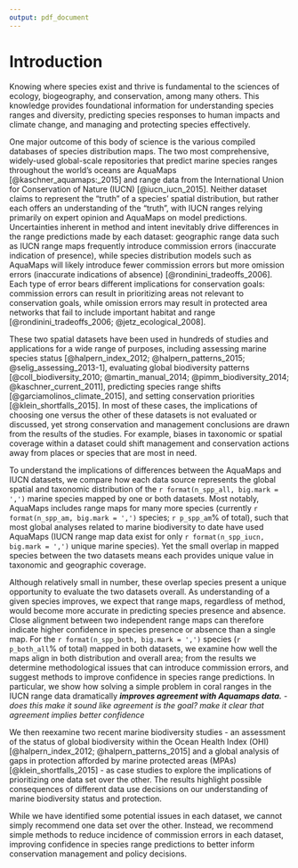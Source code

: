```yaml
---
output: pdf_document
---
```


# Introduction

Knowing where species exist and thrive is fundamental to the sciences of ecology, biogeography, and conservation, among many others.  This knowledge provides foundational information for 
 understanding species ranges and diversity,
 predicting species responses to human impacts and climate change,
 and managing and protecting species effectively.
<!--___A rich literature tackles the many dimensions of these questions.___-->

One major outcome of this body of science is the various compiled databases of species distribution maps. The two most comprehensive, widely-used global-scale repositories that predict marine species ranges throughout the world's oceans are AquaMaps [@kaschner_aquamaps:_2015] and range data from the International Union for Conservation of Nature (IUCN) [@iucn_iucn_2015].  Neither dataset claims to represent the "truth" of a species' spatial distribution, but rather each offers an understanding of the "truth", with IUCN ranges relying primarily on expert opinion and AquaMaps on model predictions.  Uncertainties inherent in method and intent inevitably drive differences in the range predictions made by each dataset: geographic range data such as IUCN range maps frequently introduce commission errors (inaccurate indication of presence), while species distribution models such as AquaMaps will likely introduce fewer commission errors but more omission errors (inaccurate indications of absence) [@rondinini_tradeoffs_2006].  Each type of error bears different implications for conservation goals: commission errors can result in prioritizing areas not relevant to conservation goals, while omission errors may result in protected area networks that fail to include important habitat and range [@rondinini_tradeoffs_2006; @jetz_ecological_2008].  

These two spatial datasets have been used in hundreds of studies and applications for a wide range of purposes, including assessing marine species status [@halpern_index_2012; @halpern_patterns_2015; @selig_assessing_2013-1], evaluating global biodiversity patterns [@coll_biodiversity_2010; @martin_manual_2014; @pimm_biodiversity_2014; @kaschner_current_2011], predicting species range shifts [@garciamolinos_climate_2015], and setting conservation priorities [@klein_shortfalls_2015].  In most of these cases, the implications of choosing one versus the other of these datasets is not evaluated or discussed, yet strong conservation and management conclusions are drawn from the results of the studies. For example, biases in taxonomic or spatial coverage within a dataset could shift management and conservation actions away from places or species that are most in need.

To understand the implications of differences between the AquaMaps and IUCN datasets, we compare how each data source represents the global spatial and taxonomic distribution of the `r format(n_spp_all, big.mark = ',')` marine species mapped by one or both datasets.  Most notably, AquaMaps includes range maps for many more species (currently `r format(n_spp_am, big.mark = ',')` species; `r p_spp_am`% of total), such that most global analyses related to marine biodiversity to date have used AquaMaps (IUCN range map data exist for only `r format(n_spp_iucn, big.mark = ',')` unique marine species).  Yet the small overlap in mapped species between the two datasets means each provides unique value in taxonomic and geographic coverage. 

Although relatively small in number, these overlap species present a unique opportunity to evaluate the two datasets overall.  As understanding of a given species improves, we expect that range maps, regardless of method, would become more accurate in predicting species presence and absence.  Close alignment between two independent range maps can therefore indicate higher confidence in species presence or absence than a single map.  For the `r format(n_spp_both, big.mark = ',')` species (`r p_both_all`% of total) mapped in both datasets, we examine how well the maps align in both distribution and overall area; from the results we determine methodological issues that can introduce commission errors, and suggest methods to improve confidence in species range predictions.  In particular, we show how solving a simple problem in coral ranges in the IUCN range data dramatically ___improves agreement with Aquamaps data.___ - _does this make it sound like agreement is the goal? make it clear that agreement implies better confidence_

We then reexamine two recent marine biodiversity studies - an assessment of the status of global biodiversity within the Ocean Health Index (OHI) [@halpern_index_2012; @halpern_patterns_2015] and a global analysis of gaps in protection afforded by marine protected areas (MPAs) [@klein_shortfalls_2015] - as case studies to explore the implications of prioritizing one data set over the other.  The results highlight possible consequences of different data use decisions on our understanding of marine biodiversity status and protection.  

While we have identified some potential issues in each dataset, we cannot simply recommend one data set over the other.  Instead, we recommend simple methods to reduce incidence of commission errors in each dataset, improving confidence in species range predictions to better inform conservation management and policy decisions.

